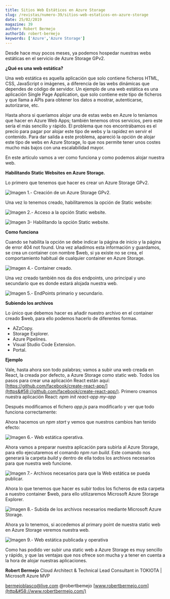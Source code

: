 ```yaml
---
title: Sitios Web Estáticos en Azure Storage
slug: /revistas/numero-39/sitios-web-estaticos-en-azure-storage
date: 25/02/2019
magazine: 39
author: Robert Bermejo
authorId: robert-bermejo
keywords: ['Azure','Azure Storage']
---
```






Desde hace muy pocos meses, ya podemos hospedar nuestras webs estáticas en el servicio de Azure Storage GPv2.

**¿Qué es una web estática?**

Una web estática es aquella aplicación que solo contiene ficheros HTML, CSS, JavaScript o imágenes, a diferencia de las webs dinámicas que dependes de código de servidor. Un ejemplo de una web estática es una aplicación Single Page Application, que solo contiene este tipo de ficheros y que llama a APIs para obtener los datos a mostrar, autenticarse, autorizarse, etc.

Hasta ahora si queríamos alojar una de estas webs en Azure lo teníamos que hacer en Azure Web Apps; también tenemos otros servicios, pero este sería el más sencillo y rápido. El problema que nos encontrábamos es el precio para pagar por alojar este tipo de webs y la rapidez en servir el contenido. Para dar salida a este problema, apareció la opción de alojar este tipo de webs en Azure Storage, lo que nos permite tener unos costes mucho más bajos con una escalabilidad mayor.

En este articulo vamos a ver como funciona y como podemos alojar nuestra web.

**Habilitando Static Websites en Azure Storage.**

Lo primero que tenemos que hacer es crear un Azure Storage GPv2.

![Imagen 1.- Creación de un Azure Storage GPv2.](../../../images/numero39/sitios-web-estaticos-en-azure-storage/image1.png)

Una vez lo tenemos creado, habilitaremos la opción de Static website:

![Imagen 2.- Acceso a la opción Static website.](../../../images/numero39/sitios-web-estaticos-en-azure-storage/image2.png)

![Imagen 3- Habilitando la opción Static website.](../../../images/numero39/sitios-web-estaticos-en-azure-storage/image3.png)



**Como funciona**

Cuando se habilita la opción se debe indicar la página de inicio y la página de error 404 not found. Una vez añadimos esta información y guardamos, se crea un container con nombre $web, si ya existe no se crea, el comportamiento habitual de cualquier container en Azure Storage.

![Imagen 4.- Container creado.](../../../images/numero39/sitios-web-estaticos-en-azure-storage/image4.png)​

Una vez creado también nos da dos endpoints, uno principal y uno secundario que es donde estará alojada nuestra web.

![Imagen 5.- EndPoints primario y secundario.](../../../images/numero39/sitios-web-estaticos-en-azure-storage/image5.png)

**Subiendo los archivos**

Lo único que debemos hacer es añadir nuestro archivo en el container creado $web, para ello podemos hacerlo de diferentes formas.

- AZzCopy.
- Storage Explorer.
- Azure Pipelines.
- Visual Studio Code Extension.
- Portal.


**Ejemplo​**

Vale, hasta ahora son todo palabras; vamos a subir una web creada en React, la creada por defecto, a Azure Storage como static web. Todos los pasos para crear una aplicación React están aquí: [https://github.com/facebook/create-react-app/](https&#58;//github.com/facebook/create-react-app/). Primero creamos nuestra aplicación React: *npm init react-app my-app*

Después modificamos el fichero *app.js* para modificarlo y ver que todo funciona correctamente:

Ahora hacemos un *npm start* y vemos que nuestros cambios han tenido efecto:

![Imagen 6.- Web estática operativa.](../../../images/numero39/sitios-web-estaticos-en-azure-storage/image6.png)

Ahora vamos a preparar nuestra aplicación para subirla al Azure Storage, para ello ejecutaremos el comando *npm run build*. Este comando nos generará la carpeta *build* y dentro de ella todos los archivos necesarios para que nuestra web funcione.

![Imagen 7.- Archivos necesarios para que la Web estática se pueda publicar.](../../../images/numero39/sitios-web-estaticos-en-azure-storage/image7.png)

Ahora lo que tenemos que hacer es subir todos los ficheros de esta carpeta a nuestro container $web, para ello utilizaremos Microsoft Azure Storage Explorer.

![Imagen 8.- Subida de los archivos necesarios mediante Microsoft Azure Storage.](../../../images/numero39/sitios-web-estaticos-en-azure-storage/image8.png)





Ahora ya lo tenemos, si accedemos al primary point de nuestra static web en Azure Storage veremos nuestra web.

![Imagen 9.- Web estática publicada y operativa](../../../images/numero39/sitios-web-estaticos-en-azure-storage/image9.png)

Como has podido ver subir una static web a Azure Storage es muy sencillo y rápido, y que las ventajas que nos ofrece son mucha y a tener en cuenta a la hora de alojar nuestras aplicaciones.



**Robert Bermejo**
 Cloud Architect & Technical Lead Consultant in TOKIOTA | Microsoft Azure MVP

bermejoblasco@live.com
 @robertbemejo
 [www.robertbermejo.com](http&#58;//www.robertbermejo.com/)

